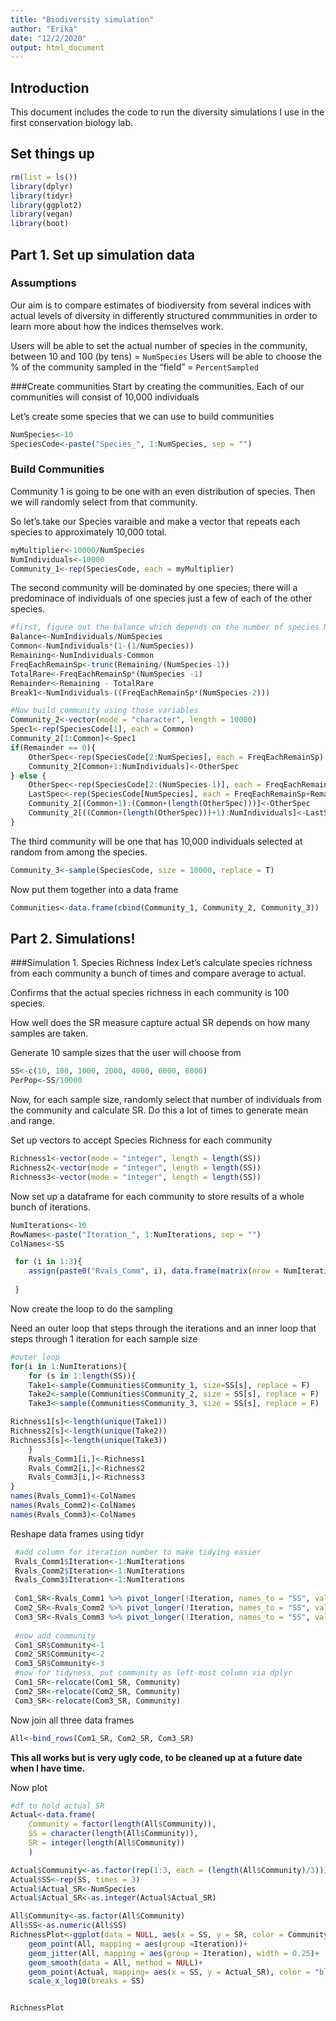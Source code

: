```yaml
---
title: "Biodiversity simulation"
author: "Erika"
date: "12/2/2020"
output: html_document
---
```


## Introduction
This document includes the code to run the diversity simulations I use in the first conservation biology lab.

## Set things up
```r
rm(list = ls())
library(dplyr)
library(tidyr)
library(ggplot2)
library(vegan)
library(boot)
```

## Part 1. Set up simulation data

### Assumptions		
Our aim is to compare estimates of biodiversity from several indices with actual levels of diversity in differently structured commmunities in order to learn more about how the indices themselves work. 

Users will be able to set the actual number of species in the community, between 10 and 100 (by tens) = `NumSpecies`
Users will be able to choose the % of the community sampled in the "field" = `PercentSampled`


###Create communities
Start by creating the communities. Each of our communities will consist of 10,000 individuals

Let's create some species that we can use to build communities

```r
NumSpecies<-10
SpeciesCode<-paste("Species_", 1:NumSpecies, sep = "")
```

### Build Communities
Community 1 is going to be one with an even distribution of species.  Then we will randomly select from that community.

So let's take our Species varaible  and make a vector that repeats each species to approximately 10,000 total.

```r
myMultiplier<-10000/NumSpecies
NumIndividuals<-10000
Community_1<-rep(SpeciesCode, each = myMultiplier)
```
The second community will be dominated by one species; there will a predominace of  individuals of one species just a few of each of the other species.
```r
#first, figure out the balance which depends on the number of species NumSpecies
Balance<-NumIndividuals/NumSpecies
Common<-NumIndividuals*(1-(1/NumSpecies))
Remaining<-NumIndividuals-Common
FreqEachRemainSp<-trunc(Remaining/(NumSpecies-1))
TotalRare<-FreqEachRemainSp*(NumSpecies -1)
Remainder<-Remaining - TotalRare
Break1<-NumIndividuals-((FreqEachRemainSp*(NumSpecies-2)))

#Now build community using those variables
Community_2<-vector(mode = "character", length = 10000)
Spec1<-rep(SpeciesCode[1], each = Common)
Community_2[1:Common]<-Spec1
if(Remainder == 0){
	OtherSpec<-rep(SpeciesCode[2:NumSpecies], each = FreqEachRemainSp)
	Community_2[Common+1:NumIndividuals]<-OtherSpec
} else {
	OtherSpec<-rep(SpeciesCode[2:(NumSpecies-1)], each = FreqEachRemainSp)
	LastSpec<-rep(SpeciesCode[NumSpecies], each = FreqEachRemainSp+Remainder)
	Community_2[(Common+1):(Common+(length(OtherSpec)))]<-OtherSpec
	Community_2[((Common+(length(OtherSpec)))+1):NumIndividuals]<-LastSpec
}

```
The third community will be one that has 10,000 individuals selected at random from among the species.

```r
Community_3<-sample(SpeciesCode, size = 10000, replace = T)
```

Now put them together into a data frame
```r
Communities<-data.frame(cbind(Community_1, Community_2, Community_3))
```

## Part 2. Simulations!

###Simulation 1. Species Richness Index
Let's calculate species richness from each community a bunch of times and compare average to actual.


Confirms that the actual species richness in each community is 100 species.

How well does the SR measure capture actual SR depends on how many samples are taken.

Generate 10 sample sizes that the user will choose from

```r
SS<-c(10, 100, 1000, 2000, 4000, 6000, 8000)
PerPop<-SS/10000
```
Now, for each sample size, randomly select that number of individuals from the community and calculate SR. Do this a lot of times to generate mean and range.

Set up vectors to accept Species Richness for each community
```r
Richness1<-vector(mode = "integer", length = length(SS))
Richness2<-vector(mode = "integer", length = length(SS))
Richness3<-vector(mode = "integer", length = length(SS))
```
Now set up a dataframe for each community to store results of a whole bunch of iterations.

```r
NumIterations<-10
RowNames<-paste("Iteration_", 1:NumIterations, sep = "")
ColNames<-SS

 for (i in 1:3){
 	assign(paste0("Rvals_Comm", i), data.frame(matrix(nrow = NumIterations, ncol = length(SS)), row.names = RowNames))
 	
 }
```


Now create the loop to do the sampling

Need an outer loop that steps through the iterations and an inner loop that steps through 1 iteration for each sample size

```r
#outer loop
for(i in 1:NumIterations){
	for (s in 1:length(SS)){
	Take1<-sample(Communities$Community_1, size=SS[s], replace = F)
	Take2<-sample(Communities$Community_2, size = SS[s], replace = F)
	Take3<-sample(Communities$Community_3, size = SS[s], replace = F)

Richness1[s]<-length(unique(Take1))
Richness2[s]<-length(unique(Take2))
Richness3[s]<-length(unique(Take3))
	}
	Rvals_Comm1[i,]<-Richness1
	Rvals_Comm2[i,]<-Richness2
	Rvals_Comm3[i,]<-Richness3
}
names(Rvals_Comm1)<-ColNames
names(Rvals_Comm2)<-ColNames
names(Rvals_Comm3)<-ColNames
```
Reshape data frames using tidyr
```r
 #add column for iteration number to make tidying easier
 Rvals_Comm1$Iteration<-1:NumIterations
 Rvals_Comm2$Iteration<-1:NumIterations
 Rvals_Comm3$Iteration<-1:NumIterations
 
 Com1_SR<-Rvals_Comm1 %>% pivot_longer(!Iteration, names_to = "SS", values_to = "SR")
 Com2_SR<-Rvals_Comm2 %>% pivot_longer(!Iteration, names_to = "SS", values_to = "SR")
 Com3_SR<-Rvals_Comm3 %>% pivot_longer(!Iteration, names_to = "SS", values_to = "SR")
 
 #now add community
 Com1_SR$Community<-1
 Com2_SR$Community<-2
 Com3_SR$Community<-3
 #now for tidyness, put community as left-most column via dplyr
 Com1_SR<-relocate(Com1_SR, Community)
 Com2_SR<-relocate(Com2_SR, Community)
 Com3_SR<-relocate(Com3_SR, Community)
```
Now join all three data frames

```r
All<-bind_rows(Com1_SR, Com2_SR, Com3_SR)
```
**This all works but is very ugly code, to be cleaned up at a future date when I have time.**


Now plot
```r
#df to hold actual SR
Actual<-data.frame(
	Community = factor(length(All$Community)),
	SS = character(length(All$Community)), 
	SR = integer(length(All$Community))
	)

Actual$Community<-as.factor(rep(1:3, each = (length(All$Community)/3)))
Actual$SS<-rep(SS, times = 3)
Actual$Actual_SR<-NumSpecies
Actual$Actual_SR<-as.integer(Actual$Actual_SR)

All$Community<-as.factor(All$Community)
All$SS<-as.numeric(All$SS)
RichnessPlot<-ggplot(data = NULL, aes(x = SS, y = SR, color = Community))+
	geom_point(All, mapping = aes(group =Iteration))+
	geom_jitter(All, mapping = aes(group = Iteration), width = 0.25)+
	geom_smooth(data = All, method = NULL)+
	geom_point(Actual, mapping= aes(x = SS, y = Actual_SR), color = "black")+
	scale_x_log10(breaks = SS)


RichnessPlot
```



